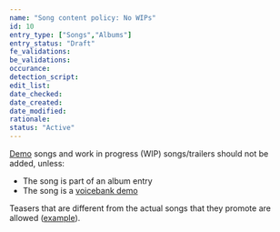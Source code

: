 ```yaml
---
name: "Song content policy: No WIPs"
id: 10
entry_type: ["Songs","Albums"]
entry_status: "Draft"
fe_validations:
be_validations:
occurance:
detection_script:
edit_list:
date_checked:
date_created:
date_modified:
rationale:
status: "Active"
---
```

[Demo](https://vocadb.net/T/9896) songs and work in progress (WIP) songs/trailers should not be added, unless:
- The song is part of an album entry 
- The song is a [voicebank demo](https://vocadb.net/T/89)

Teasers that are different from the actual songs that they promote are allowed ([example](https://vocadb.net/S/588175)).
